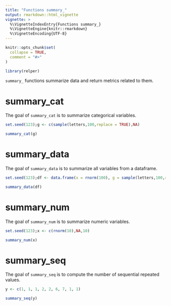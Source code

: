 ```yaml
---
title: "Functions summary_"
output: rmarkdown::html_vignette
vignette: >
  %\VignetteIndexEntry{Functions summary_}
  %\VignetteEngine{knitr::rmarkdown}
  %\VignetteEncoding{UTF-8}
---
```


```r
knitr::opts_chunk$set(
  collapse = TRUE,
  comment = "#>"
)
```

```r
library(relper)
```

`summary_` functions summarize data and return metrics related to them.

# summary_cat

The goal of `summary_cat` is to summarize categorical variables.

```r
set.seed(123);g <- c(sample(letters,100,replace = TRUE),NA)

summary_cat(g)
```

# summary_data

The goal of `summary_data` is to summarize all variables from a dataframe.

```r

set.seed(123);df <- data.frame(x = rnorm(100), g = sample(letters,100,replace = TRUE))

summary_data(df)
```

# summary_num

The goal of `summary_num` is to summarize numeric variables.

```r
set.seed(123);x <- c(rnorm(10),NA,10)

summary_num(x)
```

# summary_seq

The goal of `summary_seq` is to compute the number of sequential repeated values.

```r
y <- c(1, 1, 1, 2, 2, 6, 7, 1, 1)

summary_seq(y)

```
